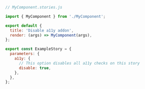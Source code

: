 ```js
// MyComponent.stories.js

import { MyComponent } from './MyComponent';

export default {
  title: 'Disable a11y addon',
  render: (args) => MyComponent(args),
};

export const ExampleStory = {
  parameters: {
    a11y: {
      // This option disables all a11y checks on this story
      disable: true,
    },
  },
};
```

